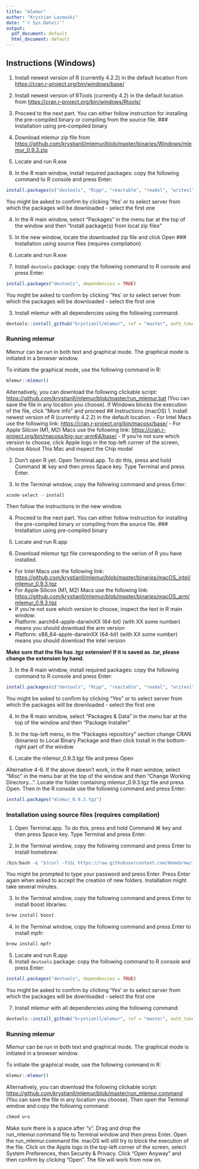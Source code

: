 ```yaml
---
title: "mlemur"
author: "Krystian Lazowski"
date: "`r Sys.Date()`"
output:
  pdf_document: default
  html_document: default
---
```


## Instructions (Windows)
1. Install newest version of R (currently 4.2.2) in the default location from <https://cran.r-project.org/bin/windows/base/>

2. Install newest version of RTools (currently 4.2) in the default location from <https://cran.r-project.org/bin/windows/Rtools/>

3. Proceed to the next part. You can either follow instruction for installing the pre-compiled binary or compiling from the source file.
### Installation using pre-compiled binary
1. Download mlemur zip file from <https://github.com/krystianll/mlemur/blob/master/binaries/Windows/mlemur_0.9.3.zip>

2. Locate and run R.exe

3. In the R main window, install required packages: copy the following command to R console and press Enter:
```r
install.packages(c("devtools", "Rcpp", "reactable", "readxl", "writexl", "shiny", "shinyFeedback", "shinyWidgets", "shinyjs", "boot", "BH", "hypergeo", "Ryacas"), dependencies = TRUE)
```
You might be asked to confirm by clicking 'Yes' or to select server from which the packages will be downloaded - select the first one

4. In the R main window, select "Packages" in the menu bar at the top of the window and then "Install package(s) from local zip files"

5. In the new window, locate the downloaded zip file and click Open
### Installation using source files (requires compilation)
1. Locate and run R.exe

2. Install `devtools` package: copy the following command to R console and press Enter:
```r
install.packages("devtools", dependencies = TRUE)
```
You might be asked to confirm by clicking 'Yes' or to select server from which the packages will be downloaded - select the first one

3. Install mlemur with all dependencies using the following command:
```r
devtools::install_github("krystianll/mlemur", ref = "master", auth_token = "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", dependencies = TRUE)
```
### Running mlemur
Mlemur can be run in both text and graphical mode. The graphical mode is initiated in a browser window.

To initiate the graphical mode, use the following command in R:
```r
mlemur::mlemur()
```
Alternatively, you can download the following clickable script: <https://github.com/krystianll/mlemur/blob/master/run_mlemur.bat> (You can save the file in any location you choose). If Windows blocks the execution of the file, click "More info" and proceed
## Instructions (macOS)
1. Install newest version of R (currently 4.2.2) in the default location.
- For Intel Macs use the following link: <https://cran.r-project.org/bin/macosx/base/>
- For Apple Silicon (M1, M2) Macs use the following link: <https://cran.r-project.org/bin/macosx/big-sur-arm64/base/>
- If you're not sure which version to choose, click Apple logo in the top-left corner of the screen, choose About This Mac and inspect the Chip model

2. Don't open R yet. Open Terminal.app. To do this, press and hold Command ⌘ key and then press Space key. Type Terminal and press Enter.

3. In the Terminal window, copy the following command and press Enter:
```r
xcode-select --install
```
Then follow the instructions in the new window.

4. Proceed to the next part. You can either follow instruction for installing the pre-compiled binary or compiling from the source file.
### Installation using pre-compiled binary
1. Locate and run R.app

2. Download mlemur tgz file corresponding to the verion of R you have installed.
- For Intel Macs use the following link: <https://github.com/krystianll/mlemur/blob/master/binaries/macOS_intel/mlemur_0.9.3.tgz>
- For Apple Silicon (M1, M2) Macs use the following link: <https://github.com/krystianll/mlemur/blob/master/binaries/macOS_arm/mlemur_0.9.3.tgz>
- If you're not sure which version to choose, inspect the text in R main window:
- Platform: aarch64-apple-darwinXX (64-bit) (with XX some number) means you should download the arm version
- Platform: x86_64-apple-darwinXX (64-bit) (with XX some number) means you should download the intel version

**Make sure that the file has .tgz extension! If it is saved as .tar, please change the extension by hand.**

3. In the R main window, install required packages: copy the following command to R console and press Enter:
```r
install.packages(c("devtools", "Rcpp", "reactable", "readxl", "writexl", "shiny", "shinyFeedback", "shinyWidgets", "shinyjs", "boot", "BH", "hypergeo", "Ryacas"), dependencies = TRUE)
```
You might be asked to confirm by clicking "Yes" or to select server from which the packages will be downloaded - select the first one

4. In the R main window, select "Packages & Data" in the menu bar at the top of the window and then "Package Installer"

5. In the top-left menu, in the "Packages repository" section change CRAN (binaries) to Local Binary Package and then click Install in the bottom-right part of the window

6. Locate the mlemur_0.9.3.tgz file and press Open

Alternative 4-6. If the above doesn't work, in the R main window, select "Misc" in the menu bar at the top of the window and then "Change Working Directory…". Locate the folder containing mlemur_0.9.3.tgz file and press Open. Then in the R console use the following command and press Enter:
```r
install.packages("mlemur_0.9.3.tgz")
```
### Installation using source files (requires compilation)
1. Open Terminal.app. To do this, press and hold Command ⌘ key and then press Space key. Type Terminal and press Enter.

2. In the Terminal window, copy the following command and press Enter to install homebrew:
```r
/bin/bash -c "$(curl -fsSL https://raw.githubusercontent.com/Homebrew/install/HEAD/install.sh)"
```
You might be prompted to type your password and press Enter. Press Enter again when asked to accept the creation of new folders. Installation might take several minutes.

3. In the Terminal window, copy the following command and press Enter to install boost libraries:
```r
brew install boost
```
4. In the Terminal window, copy the following command and press Enter to install mpfr:
```r
brew install mpfr
```
5. Locate and run R.app
6. Install `devtools` package: copy the following command to R console and press Enter:
```r
install.packages("devtools", dependencies = TRUE)
```
You might be asked to confirm by clicking 'Yes' or to select server from which the packages will be downloaded - select the first one

7. Install mlemur with all dependencies using the following command:
```r
devtools::install_github("krystianll/mlemur", ref = "master", auth_token = "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", dependencies = TRUE)
```
### Running mlemur
Mlemur can be run in both text and graphical mode. The graphical mode is initiated in a browser window.

To initiate the graphical mode, use the following command in R:
```r
mlemur::mlemur()
```
Alternatively, you can download the following clickable script: <https://github.com/krystianll/mlemur/blob/master/run_mlemur.command> (You can save the file in any location you choose). Then open the Terminal window and copy the following command:
```r
chmod u+x 
```
Make sure there is a space after "x". Drag and drop the run_mlemur.command file to Terminal window and then press Enter. Open the run_mlemur.command file. macOS will still try to block the execution of the file. Click on the Apple logo in the top-left corner of the screen, select System Preferences, then Security & Privacy. Click "Open Anyway" and then confirm by clicking "Open". The file will work from now on.
